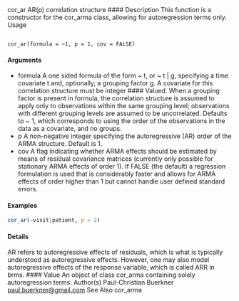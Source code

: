 cor_ar AR(p) correlation structure
#### Description 
This function is a constructor for the cor_arma class, allowing for autoregression terms only.
Usage
<pre><code>
cor_ar(formula = ~1, p = 1, cov = FALSE)
</code></pre>

#### Arguments
* formula A one sided formula of the form ~ t, or ~ t | g, specifying a time covariate
t and, optionally, a grouping factor g. A covariate for this correlation structure
must be integer #### Valued. When a grouping factor is present in formula, the
correlation structure is assumed to apply only to observations within the same
grouping level; observations with different grouping levels are assumed to be
uncorrelated. Defaults to ~ 1, which corresponds to using the order of the
observations in the data as a covariate, and no groups.
* p A non-negative integer specifying the autoregressive (AR) order of the ARMA
structure. Default is 1.
* cov A flag indicating whether ARMA effects should be estimated by means of residual covariance matrices (currently only possible for stationary ARMA effects of order 1). If FALSE (the default) a regression formulation is used that is considerably
faster and allows for ARMA effects of order higher than 1 but cannot
handle user defined standard errors.


#### Examples

```r
cor_ar(~visit|patient, p = 2)
```

#### Details
AR refers to autoregressive effects of residuals, which is what is typically understood as autoregressive
effects. However, one may also model autoregressive effects of the response variable, which is
called ARR in brms.
#### Value
An object of class cor_arma containing solely autoregression terms.
Author(s)
Paul-Christian Buerkner <paul.buerkner@gmail.com>
See Also
cor_arma
